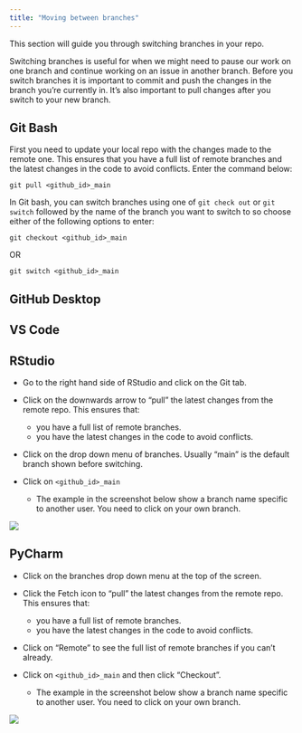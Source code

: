 ```yaml
---
title: "Moving between branches"
---
```


This section will guide you through switching branches in your repo.

Switching branches is useful for when we might need to pause our work on one branch and continue working on an issue in another branch. Before you switch branches it is important to commit and push the changes in the branch you're currently in. It's also important to pull changes after you switch to your new branch.

::: panel-tabset
## Git Bash

First you need to update your local repo with the changes made to the remote one. This ensures that you have a full list of remote branches and the latest changes in the code to avoid conflicts. Enter the command below:

`git pull <github_id>_main`

In Git bash, you can switch branches using one of `git check out` or `git switch` followed by the name of the branch you want to switch to so choose either of the following options to enter:

`git checkout <github_id>_main`

OR

`git switch <github_id>_main`

## GitHub Desktop

## VS Code

## RStudio

-   Go to the right hand side of RStudio and click on the Git tab.

-   Click on the downwards arrow to "pull" the latest changes from the remote repo. This ensures that:

    -   you have a full list of remote branches.
    -   you have the latest changes in the code to avoid conflicts.

-   Click on the drop down menu of branches. Usually "main" is the default branch shown before switching.

-   Click on `<github_id>_main`

    -   The example in the screenshot below show a branch name specific to another user. You need to click on your own branch.

![](images/r_switch_branch.png){fig-alt="The Git panel in RStudio with red rectangles highlighting the downwards pull arrow, the branches drop down menu and an example of a branch we want to switch to."}

## PyCharm

-   Click on the branches drop down menu at the top of the screen.

-   Click the Fetch icon to "pull" the latest changes from the remote repo. This ensures that:

    -   you have a full list of remote branches.
    -   you have the latest changes in the code to avoid conflicts.

-   Click on "Remote" to see the full list of remote branches if you can't already.

-   Click on `<github_id>_main` and then click "Checkout".

    -   The example in the screenshot below show a branch name specific to another user. You need to click on your own branch.

![](images/pycharm_switch_branch.png){fig-alt="Highlighting PyCharm's branches dropdown menu, the Remote drop down sub menu, branch names and the Checkout option."}
:::

